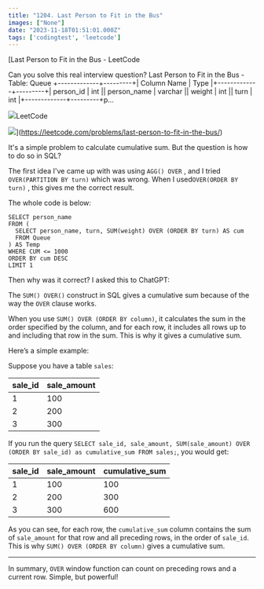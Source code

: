 ```yaml
---
title: "1204. Last Person to Fit in the Bus"
images: ["None"]
date: "2023-11-18T01:51:01.000Z"
tags: ['codingtest', 'leetcode']
---
```


<TOCInline toc={props.toc} asDisclosure />
[Last Person to Fit in the Bus - LeetCode

Can you solve this real interview question? Last Person to Fit in the Bus - Table: Queue +-------------+---------+| Column Name | Type |+-------------+---------+| person\_id | int || person\_name | varchar || weight | int || turn | int |+-------------+---------+p…

![](https://leetcode.com/favicon.ico)LeetCode

![](https://leetcode.com/static/images/LeetCode_Sharing.png)](https://leetcode.com/problems/last-person-to-fit-in-the-bus/)

It's a simple problem to calculate cumulative sum. But the question is how to do so in SQL?

The first idea I've came up with was using `AGG() OVER` , and I tried `OVER(PARTITION BY turn)` which was wrong. When I used`OVER(ORDER BY turn)` , this gives me the correct result.

The whole code is below:

```
SELECT person_name
FROM (
  SELECT person_name, turn, SUM(weight) OVER (ORDER BY turn) AS cum
  FROM Queue
) AS Temp
WHERE CUM <= 1000
ORDER BY cum DESC
LIMIT 1
```

Then why was it correct? I asked this to ChatGPT:


The `SUM() OVER()` construct in SQL gives a cumulative sum because of the way the `OVER` clause works.

When you use `SUM() OVER (ORDER BY column)`, it calculates the sum in the order specified by the column, and for each row, it includes all rows up to and including that row in the sum. This is why it gives a cumulative sum.

Here’s a simple example:

Suppose you have a table `sales`:

| sale\_id | sale\_amount |
| --- | --- |
| 1 | 100 |
| 2 | 200 |
| 3 | 300 |

If you run the query `SELECT sale_id, sale_amount, SUM(sale_amount) OVER (ORDER BY sale_id) as cumulative_sum FROM sales;`, you would get:

| sale\_id | sale\_amount | cumulative\_sum |
| --- | --- | --- |
| 1 | 100 | 100 |
| 2 | 200 | 300 |
| 3 | 300 | 600 |

As you can see, for each row, the `cumulative_sum` column contains the sum of `sale_amount` for that row and all preceding rows, in the order of `sale_id`. This is why `SUM() OVER (ORDER BY column)` gives a cumulative sum.

---

In summary, `OVER` window function can count on preceding rows and a current row. Simple, but powerful!
